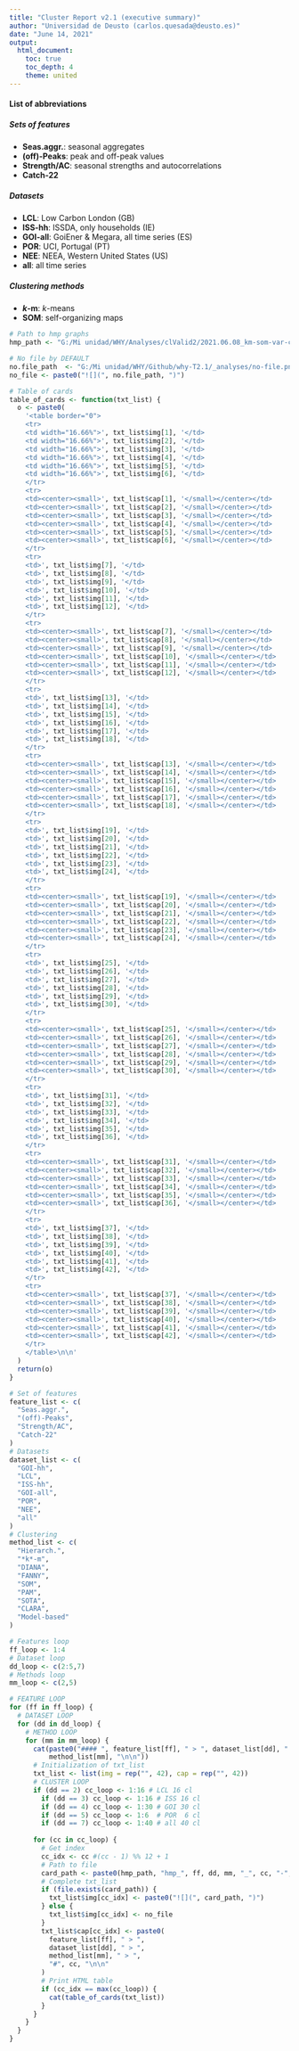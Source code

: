 ```yaml
---
title: "Cluster Report v2.1 (executive summary)"
author: "Universidad de Deusto (carlos.quesada@deusto.es)"
date: "June 14, 2021"
output:
  html_document:
    toc: true
    toc_depth: 4
    theme: united
---
```


<!--
This version is for variable number of clusters per dataset
-->

<style type="text/css">
.main-container {
  max-width: 100%;
  margin-left: auto;
  margin-right: auto;
}
</style>

#### List of abbreviations

##### Sets of features 
* __Seas.aggr.__: seasonal aggregates
* __(off)-Peaks__: peak and off-peak values
* __Strength/AC__: seasonal strengths and autocorrelations 
* __Catch-22__

##### Datasets
* __LCL__: Low Carbon London (GB)
* __ISS-hh__: ISSDA, only households (IE)
* __GOI-all__: GoiEner & Megara, all time series (ES)
* __POR__: UCI, Portugal (PT)
* __NEE__: NEEA, Western United States (US)
* __all__: all time series

##### Clustering methods
* __*k*-m__: *k*-means
* __SOM__: self-organizing maps

<!--
rmarkdown::render("G:/Mi unidad/WHY/Github/why-T2.1/_analyses/clValid2-summary_report_v2.Rmd")
-->

```r

# Path to hmp graphs
hmp_path <- "G:/Mi unidad/WHY/Analyses/clValid2/2021.06.08_km-som-var-cl/hmp/"

# No file by DEFAULT
no.file_path  <- "G:/Mi unidad/WHY/Github/why-T2.1/_analyses/no-file.png"
no_file <- paste0("![](", no.file_path, ")")

# Table of cards
table_of_cards <- function(txt_list) {
  o <- paste0(
    '<table border="0">
    <tr>
    <td width="16.66%">', txt_list$img[1], '</td>
    <td width="16.66%">', txt_list$img[2], '</td>
    <td width="16.66%">', txt_list$img[3], '</td>
    <td width="16.66%">', txt_list$img[4], '</td>
    <td width="16.66%">', txt_list$img[5], '</td>
    <td width="16.66%">', txt_list$img[6], '</td>
    </tr>
    <tr>
    <td><center><small>', txt_list$cap[1], '</small></center></td>
    <td><center><small>', txt_list$cap[2], '</small></center></td>
    <td><center><small>', txt_list$cap[3], '</small></center></td>
    <td><center><small>', txt_list$cap[4], '</small></center></td>
    <td><center><small>', txt_list$cap[5], '</small></center></td>
    <td><center><small>', txt_list$cap[6], '</small></center></td>
    </tr>
    <tr>
    <td>', txt_list$img[7], '</td>
    <td>', txt_list$img[8], '</td>
    <td>', txt_list$img[9], '</td>
    <td>', txt_list$img[10], '</td>
    <td>', txt_list$img[11], '</td>
    <td>', txt_list$img[12], '</td>
    </tr>
    <tr>
    <td><center><small>', txt_list$cap[7], '</small></center></td>
    <td><center><small>', txt_list$cap[8], '</small></center></td>
    <td><center><small>', txt_list$cap[9], '</small></center></td>
    <td><center><small>', txt_list$cap[10], '</small></center></td>
    <td><center><small>', txt_list$cap[11], '</small></center></td>
    <td><center><small>', txt_list$cap[12], '</small></center></td>
    </tr>
    <tr>
    <td>', txt_list$img[13], '</td>
    <td>', txt_list$img[14], '</td>
    <td>', txt_list$img[15], '</td>
    <td>', txt_list$img[16], '</td>
    <td>', txt_list$img[17], '</td>
    <td>', txt_list$img[18], '</td>
    </tr>
    <tr>
    <td><center><small>', txt_list$cap[13], '</small></center></td>
    <td><center><small>', txt_list$cap[14], '</small></center></td>
    <td><center><small>', txt_list$cap[15], '</small></center></td>
    <td><center><small>', txt_list$cap[16], '</small></center></td>
    <td><center><small>', txt_list$cap[17], '</small></center></td>
    <td><center><small>', txt_list$cap[18], '</small></center></td>
    </tr>
    <tr>
    <td>', txt_list$img[19], '</td>
    <td>', txt_list$img[20], '</td>
    <td>', txt_list$img[21], '</td>
    <td>', txt_list$img[22], '</td>
    <td>', txt_list$img[23], '</td>
    <td>', txt_list$img[24], '</td>
    </tr>
    <tr>
    <td><center><small>', txt_list$cap[19], '</small></center></td>
    <td><center><small>', txt_list$cap[20], '</small></center></td>
    <td><center><small>', txt_list$cap[21], '</small></center></td>
    <td><center><small>', txt_list$cap[22], '</small></center></td>
    <td><center><small>', txt_list$cap[23], '</small></center></td>
    <td><center><small>', txt_list$cap[24], '</small></center></td>
    </tr>
    <tr>
    <td>', txt_list$img[25], '</td>
    <td>', txt_list$img[26], '</td>
    <td>', txt_list$img[27], '</td>
    <td>', txt_list$img[28], '</td>
    <td>', txt_list$img[29], '</td>
    <td>', txt_list$img[30], '</td>
    </tr>
    <tr>
    <td><center><small>', txt_list$cap[25], '</small></center></td>
    <td><center><small>', txt_list$cap[26], '</small></center></td>
    <td><center><small>', txt_list$cap[27], '</small></center></td>
    <td><center><small>', txt_list$cap[28], '</small></center></td>
    <td><center><small>', txt_list$cap[29], '</small></center></td>
    <td><center><small>', txt_list$cap[30], '</small></center></td>
    </tr>
    <tr>
    <td>', txt_list$img[31], '</td>
    <td>', txt_list$img[32], '</td>
    <td>', txt_list$img[33], '</td>
    <td>', txt_list$img[34], '</td>
    <td>', txt_list$img[35], '</td>
    <td>', txt_list$img[36], '</td>
    </tr>
    <tr>
    <td><center><small>', txt_list$cap[31], '</small></center></td>
    <td><center><small>', txt_list$cap[32], '</small></center></td>
    <td><center><small>', txt_list$cap[33], '</small></center></td>
    <td><center><small>', txt_list$cap[34], '</small></center></td>
    <td><center><small>', txt_list$cap[35], '</small></center></td>
    <td><center><small>', txt_list$cap[36], '</small></center></td>
    </tr>
    <tr>
    <td>', txt_list$img[37], '</td>
    <td>', txt_list$img[38], '</td>
    <td>', txt_list$img[39], '</td>
    <td>', txt_list$img[40], '</td>
    <td>', txt_list$img[41], '</td>
    <td>', txt_list$img[42], '</td>
    </tr>
    <tr>
    <td><center><small>', txt_list$cap[37], '</small></center></td>
    <td><center><small>', txt_list$cap[38], '</small></center></td>
    <td><center><small>', txt_list$cap[39], '</small></center></td>
    <td><center><small>', txt_list$cap[40], '</small></center></td>
    <td><center><small>', txt_list$cap[41], '</small></center></td>
    <td><center><small>', txt_list$cap[42], '</small></center></td>
    </tr>
    </table>\n\n'
  )
  return(o)
}

# Set of features
feature_list <- c(
  "Seas.aggr.",
  "(off)-Peaks",
  "Strength/AC",
  "Catch-22"
)
# Datasets
dataset_list <- c(
  "GOI-hh",
  "LCL",
  "ISS-hh",
  "GOI-all",
  "POR",
  "NEE",
  "all"
)
# Clustering
method_list <- c(
  "Hierarch.",
  "*k*-m",
  "DIANA",
  "FANNY",
  "SOM",
  "PAM",
  "SOTA",
  "CLARA",
  "Model-based"
)

```

```r

# Features loop
ff_loop <- 1:4
# Dataset loop
dd_loop <- c(2:5,7)
# Methods loop
mm_loop <- c(2,5)

# FEATURE LOOP
for (ff in ff_loop) {
  # DATASET LOOP
  for (dd in dd_loop) {
    # METHOD LOOP
    for (mm in mm_loop) {
      cat(paste0("#### ", feature_list[ff], " > ", dataset_list[dd], " > ", 
          method_list[mm], "\n\n"))
      # Initialization of txt_list
      txt_list <- list(img = rep("", 42), cap = rep("", 42))
      # CLUSTER LOOP
      if (dd == 2) cc_loop <- 1:16 # LCL 16 cl
  		if (dd == 3) cc_loop <- 1:16 # ISS 16 cl
  		if (dd == 4) cc_loop <- 1:30 # GOI 30 cl
  		if (dd == 5) cc_loop <- 1:6  # POR  6 cl
  		if (dd == 7) cc_loop <- 1:40 # all 40 cl
      
      for (cc in cc_loop) {
        # Get index
        cc_idx <- cc #(cc - 1) %% 12 + 1
        # Path to file
        card_path <- paste0(hmp_path, "hmp_", ff, dd, mm, "_", cc, "-", max(cc_loop), ".png")
        # Complete txt_list
        if (file.exists(card_path)) {
          txt_list$img[cc_idx] <- paste0("![](", card_path, ")")
        } else {
          txt_list$img[cc_idx] <- no_file
        }
        txt_list$cap[cc_idx] <- paste0(
          feature_list[ff], " > ", 
          dataset_list[dd], " > ", 
          method_list[mm], " > ", 
          "#", cc, "\n\n"
        )
        # Print HTML table
        if (cc_idx == max(cc_loop)) {
          cat(table_of_cards(txt_list))
        }
      }
    }
  }
}

```

